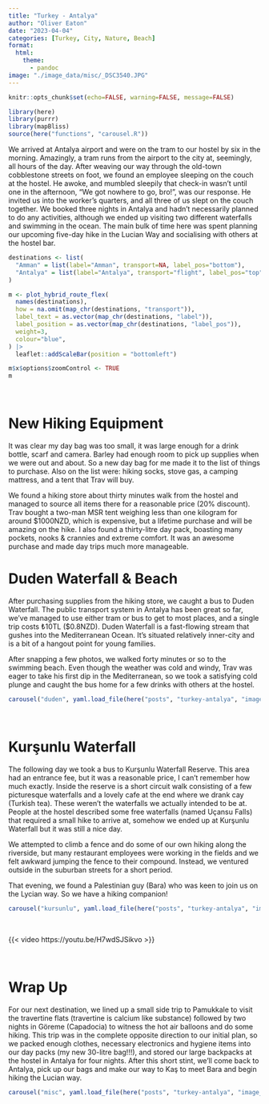 ```yaml
---
title: "Turkey - Antalya"
author: "Oliver Eaton"
date: "2023-04-04"
categories: [Turkey, City, Nature, Beach]
format: 
  html:
    theme: 
      - pandoc
image: "./image_data/misc/_DSC3540.JPG"
---
```


```r
knitr::opts_chunk$set(echo=FALSE, warning=FALSE, message=FALSE)
```

```r
library(here)
library(purrr)
library(mapBliss)
source(here("functions", "carousel.R"))
```

We arrived at Antalya airport and were on the tram to our hostel by six in the morning. Amazingly, a tram runs from the airport to the city at, seemingly, all hours of the day. After weaving our way through the old-town cobblestone streets on foot, we found an employee sleeping on the couch at the hostel. He awoke, and mumbled sleepily that check-in wasn't until one in the afternoon, "We got nowhere to go, bro!", was our response. He invited us into the worker's quarters, and all three of us slept on the couch together. We booked three nights in Antalya and hadn't necessarily planned to do any activities, although we ended up visiting two different waterfalls and swimming in the ocean. The main bulk of time here was spent planning our upcoming five-day hike in the Lucian Way and socialising with others at the hostel bar.

```r
destinations <- list(
  "Amman" = list(label="Amman", transport=NA, label_pos="bottom"),
  "Antalya" = list(label="Antalya", transport="flight", label_pos="top")
)

m <- plot_hybrid_route_flex(
  names(destinations),
  how = na.omit(map_chr(destinations, "transport")),
  label_text = as.vector(map_chr(destinations, "label")),
  label_position = as.vector(map_chr(destinations, "label_pos")),
  weight=3,
  colour="blue",
) |> 
  leaflet::addScaleBar(position = "bottomleft")

m$x$options$zoomControl <- TRUE
m
```

<br>

# New Hiking Equipment

It was clear my day bag was too small, it was large enough for a drink bottle, scarf and camera. Barley had enough room to pick up supplies when we were out and about. So a new day bag for me made it to the list of things to purchase. Also on the list were: hiking socks, stove gas, a camping mattress, and a tent that Trav will buy.

We found a hiking store about thirty minutes walk from the hostel and managed to source all items there for a reasonable price (20% discount). Trav bought a two-man MSR tent weighing less than one kilogram for around \$1000NZD, which is expensive, but a lifetime purchase and will be amazing on the hike. I also found a thirty-litre day pack, boasting many pockets, nooks & crannies and extreme comfort. It was an awesome purchase and made day trips much more manageable.

# Duden Waterfall & Beach

After purchasing supplies from the hiking store, we caught a bus to Duden Waterfall. The public transport system in Antalya has been great so far, we've managed to use either tram or bus to get to most places, and a single trip costs ₺10TL (\$0.8NZD). Duden Waterfall is a fast-flowing stream that gushes into the Mediterranean Ocean. It's situated relatively inner-city and is a bit of a hangout point for young families.

After snapping a few photos, we walked forty minutes or so to the swimming beach. Even though the weather was cold and windy, Trav was eager to take his first dip in the Mediterranean, so we took a satisfying cold plunge and caught the bus home for a few drinks with others at the hostel.

```r
carousel("duden", yaml.load_file(here("posts", "turkey-antalya", "image_data", "duden_waterfall", "duden_waterfall.yml")))
```

<br>

# Kurşunlu Waterfall

The following day we took a bus to Kurşunlu Waterfall Reserve. This area had an entrance fee, but it was a reasonable price, I can't remember how much exactly. Inside the reserve is a short circuit walk consisting of a few picturesque waterfalls and a lovely cafe at the end where we drank cay (Turkish tea). These weren't the waterfalls we actually intended to be at. People at the hostel described some free waterfalls (named Uçansu Falls) that required a small hike to arrive at, somehow we ended up at Kurşunlu Waterfall but it was still a nice day.

We attempted to climb a fence and do some of our own hiking along the riverside, but many restaurant employees were working in the fields and we felt awkward jumping the fence to their compound. Instead, we ventured outside in the suburban streets for a short period.

That evening, we found a Palestinian guy (Bara) who was keen to join us on the Lycian way. So we have a hiking companion!

```r
carousel("kursunlu", yaml.load_file(here("posts", "turkey-antalya", "image_data", "kurşunlu_waterfall", "kurşunlu_waterfall.yml")))
```

<br>

{{< video https://youtu.be/H7wdSJSikvo >}}

<br>

# Wrap Up

For our next destination, we lined up a small side trip to Pamukkale to visit the travertine flats (travertine is calcium like substance) followed by two nights in Göreme (Capadocia) to witness the hot air balloons and do some hiking. This trip was in the complete opposite direction to our initial plan, so we packed enough clothes, necessary electronics and hygiene items into our day packs (my new 30-litre bag!!!), and stored our large backpacks at the hostel in Antalya for four nights. After this short stint, we'll come back to Antalya, pick up our bags and make our way to Kaş to meet Bara and begin hiking the Lucian way.

```r
carousel("misc", yaml.load_file(here("posts", "turkey-antalya", "image_data", "misc", "misc.yml")))
```

